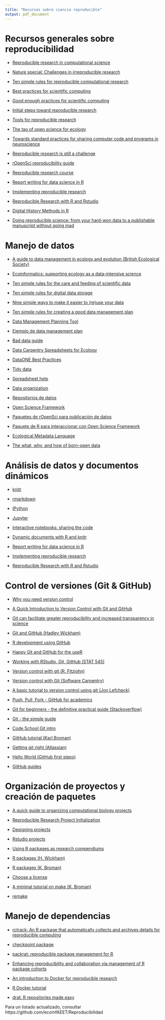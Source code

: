 ```yaml
---
title: "Recursos sobre ciencia reproducible"
output: pdf_document
---
```




# Recursos generales sobre reproducibilidad


- [Reproducible research in computational science](http://dx.doi.org/10.1126/science.1213847)

- [Nature special: Challenges in irreproducible research](http://www.nature.com/news/reproducibility-1.17552)

- [Ten simple rules for reproducible computational research](http://dx.doi.org/10.1371/journal.pcbi.1003285)

- [Best practices for scientific computing](http://dx.doi.org/10.1371/journal.pbio.1001745)

- [Good enough practices for scientific computing](http://swcarpentry.github.io/good-enough-practices-in-scientific-computing/)

- [Initial steps toward reproducible research](http://kbroman.org/steps2rr/)

- [Tools for reproducible research](http://kbroman.org/Tools4RR)

- [The tao of open science for ecology](http://dx.doi.org/10.1890/ES14-00402.1)

- [Towards standard practices for sharing computer code and programs in neuroscience](http://biorxiv.org/content/early/2016/04/04/045104)

- [Reproducible research is still a challenge](https://ropensci.org/blog/2014/06/09/reproducibility/)

- [rOpenSci reproducibility guide](http://ropensci.github.io/reproducibility-guide/)

- [Reproducible research course](https://www.coursera.org/learn/reproducible-research)

- [Report writing for data science in R](https://leanpub.com/reportwriting)

- [Implementing reproducible research](https://osf.io/s9tya/wiki/home/)

- [Reproducible Research with R and Rstudio](http://christophergandrud.github.io/RepResR-RStudio/)

- [Digital History Methods in R](http://lincolnmullen.com/projects/dh-r/)

- [Doing reproducible science: from your hard-won data to a publishable manuscript without going mad](https://github.com/Pakillo/ReproducibleScience/raw/master/ReproducibleScience.pdf)





# Manejo de datos


- [A guide to data management in ecology and evolution (British Ecological Society)](http://www.britishecologicalsociety.org/wp-content/uploads/Publ_Data-Management-Booklet.pdf)

- [Ecoinformatics: supporting ecology as a data-intensive science](http://dx.doi.org/10.1016/j.tree.2011.11.016)

- [Ten simple rules for the care and feeding of scientific data](http://dx.doi.org/10.1371/journal.pcbi.1003542)

- [Ten simple rules for digital data storage](https://doi.org/10.7287/peerj.preprints.1448v2)

- [Nine simple ways to make it easier to (re)use your data](http://dx.doi.org/10.4033/iee.2013.6b.6.f)

- [Ten simple rules for creating a good data management plan](http://doi.org/10.1371/journal.pcbi.1004525)

- [Data Management Planning Tool](https://dmptool.org/)

- [Ejemplo de data management plan](https://www.dataone.org/sites/all/documents/DMP_Copepod_Formatted.pdf)

- [Bad data guide](https://github.com/Quartz/bad-data-guide)

- [Data Carpentry Spreadsheets for Ecology](http://www.datacarpentry.org/spreadsheet-ecology-lesson/)

- [DataONE Best Practices](https://www.dataone.org/best-practices)

- [Tidy data](http://dx.doi.org/10.18637/jss.v059.i10)

- [Spreadsheet help](http://cdluc3.github.io/spreadsheet-help/)

- [Data organization](http://kbroman.org/dataorg/)

- [Repositorios de datos](http://www.re3data.org/)

- [Open Science Framework](http://osf.io)

- [Paquetes de rOpenSci para publicación de datos](http://ropensci.org/packages/#data_publication)

- [Paquete de R para interaccionar con Open Science Framework](https://github.com/chartgerink/osfr)

- [Ecological Metadata Language](http://knb.ecoinformatics.org/software/eml/)

- [The what, why, and how of born-open data](http://link.springer.com/article/10.3758%2Fs13428-015-0630-z)





# Análisis de datos y documentos dinámicos


- [knitr](http://yihui.name/knitr/)

- [rmarkdown](http://rmarkdown.rstudio.com)

- [IPython](http://ipython.org/)

- [Jupyter](https://jupyter.org/)

- [Interactive notebooks: sharing the code](http://www.nature.com/news/interactive-notebooks-sharing-the-code-1.16261)

- [Dynamic documents with R and knitr](https://www.crcpress.com/Dynamic-Documents-with-R-and-knitr-Second-Edition/Xie/9781498716963)

- [Report writing for data science in R](https://leanpub.com/reportwriting)

- [Implementing reproducible research](https://osf.io/s9tya/wiki/home/)

- [Reproducible Research with R and Rstudio](http://christophergandrud.github.io/RepResR-RStudio/)







# Control de versiones (Git & GitHub)


- [Why you need version control](http://ellisp.github.io/blog/2016/09/16/version-control)

- [A Quick Introduction to Version Control with Git and GitHub](http://dx.doi.org/10.1371/journal.pcbi.1004668)

- [Git can facilitate greater reproducibility and increased transparency in science](http://dx.doi.org/10.1186/1751-0473-8-7)

- [Git and GitHub (Hadley Wickham)](http://r-pkgs.had.co.nz/git.html)

- [R development using GitHub](https://github.com/MangoTheCat/github-workshop#readme)

- [Happy Git and GitHub for the useR](http://happygitwithr.com/)

- [Working with RStudio, Git, GitHub (STAT 545)](http://stat545-ubc.github.io/git00_index.html)

- [Version control with git (R. Fitzjohn)](http://nicercode.github.io/2014-02-13-UNSW/lessons/70-version-control/)

- [Version control with Git (Software Carpentry)](http://software-carpentry.org/v5/novice/git/index.html)

- [A basic tutorial to version control using git (Jon Lefcheck)](http://jonlefcheck.net/2013/11/04/a-basic-tutorial-to-version-control-using-git/)

- [Push, Pull, Fork - GitHub for academics](http://www.hybridpedagogy.com/Journal/push-pull-fork-github-for-academics/)

- [Git for beginners - the definitive practical guide (Stackoverflow)](http://stackoverflow.com/questions/315911/git-for-beginners-the-definitive-practical-guide)

- [Git - the simple guide](http://rogerdudler.github.io/git-guide/)

- [Code School Git intro](https://try.github.io/levels/1/challenges/1)

- [GitHub tutorial (Karl Broman)](http://kbroman.org/github_tutorial/)

- [Getting git right (Atlassian)](https://www.atlassian.com/git/)

- [Hello World (GitHub first steps)](https://guides.github.com/activities/hello-world/)

- [GitHub guides](https://guides.github.com/)








# Organización de proyectos y creación de paquetes


- [A quick guide to organizing computational biology projects](http://dx.doi.org/10.1371/journal.pcbi.1000424)

- [Reproducible Research Project Initialization](https://github.com/Reproducible-Science-Curriculum/rr-init)

- [Designing projects](http://nicercode.github.io/blog/2013-04-05-projects/)

- [Rstudio projects](https://support.rstudio.com/hc/en-us/articles/200526207-Using-Projects)

- [Using R packages as research compendiums](https://github.com/ropensci/rrrpkg)

- [R packages (H. Wickham)](http://r-pkgs.had.co.nz/)

- [R packages (K. Broman)](http://kbroman.org/pkg_primer/)

- [Choose a license](http://choosealicense.com/)

- [A minimal tutorial on make (K. Broman)](http://kbroman.org/minimal_make/) 

- [remake](https://github.com/richfitz/remake)







# Manejo de dependencias


- [rctrack: An R package that automatically collects and archives details for reproducible computing](http://dx.doi.org/10.1186/1471-2105-15-138)

- [checkpoint package](https://cran.r-project.org/web/packages/checkpoint/vignettes/checkpoint.html)

- [packrat: reproducible package management for R](https://rstudio.github.io/packrat/)

- [Enhancing reproducibility and collaboration via management of R package cohorts](http://arxiv.org/abs/1501.02284)

- [An introduction to Docker for reproducible research](http://dx.doi.org/10.1145/2723872.2723882)

- [R Docker tutorial](http://ropenscilabs.github.io/r-docker-tutorial/)

- [drat: R repositories made easy](http://eddelbuettel.github.io/drat/)







Para un listado actualizado, consultar https://github.com/ecoinfAEET/Reproducibilidad


